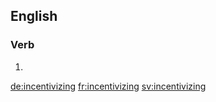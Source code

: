 ==English==

===Verb===
{{head|en|present participle}}

# {{present participle of|incentivize|lang=en}}

[[de:incentivizing]]
[[fr:incentivizing]]
[[sv:incentivizing]]